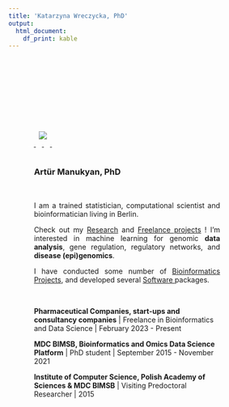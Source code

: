 ```yaml
---
title: 'Katarzyna Wreczycka, PhD'
output:
  html_document:
    df_print: kable
---
```


<script type="module" src="https://unpkg.com/ionicons@7.1.0/dist/ionicons/ionicons.esm.js"></script>

<style>
img {
  display: inline;
  margin: 0 auto;
  height: auto;
  width=100%
  <!-- width: auto; -->
}
<!-- .image_td { -->
<!--   text-align:center; -->
<!--   width:27%;  -->
<!--   height: 70%; -->
<!--   border-radius: 50%; -->
<!--   overflow: hidden; -->
<!--   position: relative; -->
<!-- } -->
.button {
  <!-- display: flex; -->
  display:inline-block
  height: 100%
  <!-- width: 15% -->
  padding: 1;
  border: none;
  outline: none;
  border-radius: 5px;
  overflow: hidden;
  sans-serif;
  cursor: pointer;
  transition: all 160ms ease-in;
  background: "#FFFFFF";
}
.button:active {
  transform: scale(.80)
}
.button__icon {
  color: black;
  font-size: 2.7em;
  height: 100%;
  width: 100%;
}
</style>

<br><br><br><br><br><br>

<div style = "width:27%; text-align: center; float: left; position:relative;">
  <br>
  <img src="image/katwre.png">
  <br>
  <a href="https://scholar.google.com/citations?user=5OrlhE8AAAAJ&hl=en&oi=ao">
    <button class = "button" style = "background: #FFFFFF;">
      <span class= "button__icon"> <ion-icon name="logo-google"></ion-icon> </span>
    </button>
  </a>
  <a href="https://www.linkedin.com/in/art%C3%BCr-manukyan-a2071890/">
    <button class = "button" style = "background: #FFFFFF;">
      <span class= "button__icon"> <ion-icon name="logo-linkedin"></ion-icon> </span>
    </button>
  </a>
  <a href="https://github.com/katwre">
    <button class = "button" style = "background: #FFFFFF;">
      <span class= "button__icon"> <ion-icon name="logo-github"></ion-icon> </span>
    </button>
  </a>
  <a href="https://twitter.com/katwre">
    <button class = "button" style = "background: #FFFFFF;">
      <span class= "button__icon"> <ion-icon name="logo-twitter"></ion-icon> </span>
    </button>
  </a>
</div>
<div style="width:73%; vertical-align: text-top; padding-left: 10%; float: left;">
  <h3>Artür Manukyan, PhD</h3>
  <br>
  <p style="text-align: justify">
    I am a trained statistician, computational scientist and bioinformatician living in Berlin. 
  </p>
  <p style="text-align: justify">
    Check out my <a href="research.html"> Research</a> and <a href="freelance.html"> Freelance projects</a> ! I'm interested in machine
learning for genomic <strong>data analysis</strong>, gene regulation, regulatory networks, and <strong>disease (epi)genomics</strong>.
  </p>
  <p style="text-align: justify"> 
    I have conducted some number of <a href="projects.html"> Bioinformatics Projects</a>, and developed several <a href="software.html"> Software </a> packages.
  </p>
  <br>
  <p> <strong>Pharmaceutical Companies, start-ups and consultancy companies</strong> | Freelance in Bioinformatics and Data Science | February 2023 - Present </p>
  <p> <strong>MDC BIMSB, Bioinformatics and Omics Data Science Platform</strong> | PhD student | September 2015 - November 2021 </p>
  <p> <strong>Institute of Computer Science, Polish Academy of Sciences & MDC BIMSB</strong> | Visiting Predoctoral Researcher | 2015 </p>
</div>
